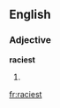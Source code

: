 ==English==

===Adjective===
'''raciest'''

# {{superlative of|[[racy]]}}

{{anagrams:en/aceirst}}
[[fr:raciest]]